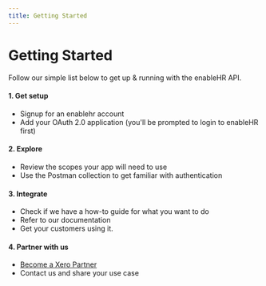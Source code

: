 ```yaml
---
title: Getting Started
---
```


# Getting Started

Follow our simple list below to get up & running with the enableHR API.

#### 1. Get setup

- Signup for an enablehr account
- Add your OAuth 2.0 application (you'll be prompted to login to enableHR first)

#### 2. Explore

- Review the scopes your app will need to use
- Use the Postman collection to get familiar with authentication

#### 3. Integrate

- Check if we have a how-to guide for what you want to do
- Refer to our documentation
- Get your customers using it.

#### 4. Partner with us

- [Become a Xero Partner ](https://www.enablehr.com.au/partner)
- Contact us and share your use case
